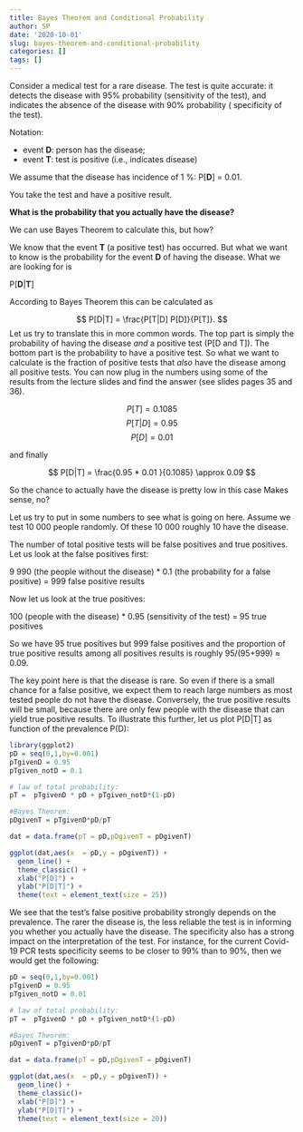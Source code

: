 ```yaml
---
title: Bayes Theorem and Conditional Probability
author: SP
date: '2020-10-01'
slug: bayes-theorem-and-conditional-probability
categories: []
tags: []
---
```



Consider a medical test for a rare disease.  The test is quite accurate: it detects the disease with 95% probability (sensitivity of the test), and indicates the absence of the disease with 90% probability ( specificity of the test).

Notation: 

* event **D**: person has the disease; 
* event **T**: test is positive (i.e., indicates disease)

We assume that the disease has incidence of 1 %: P[**D**] = 0.01.

You take the test and have a positive result. 

**What is the probability that you actually have the disease?** 

We can use Bayes Theorem to calculate this, but how? 

We know that the event **T** (a positive test) has occurred. But what we want to know is the probability for the event **D** of having the disease. What we are looking for is 

P[**D**|**T**]

According to Bayes Theorem this can be calculated as

$$
P[D|T] = \frac{P[T|D] P[D]}{P[T]}.
$$
Let us try to translate this in more common words. The top part is simply the probability of having the disease *and* a positive test (P[D and T]). The bottom part is the probability to have a positive test. So what we want to calculate is the fraction of positive tests that *also* have the disease among all positive tests. You can now plug in the numbers using some of the results from the lecture slides and find the answer (see slides pages 35 and 36). 

$$
P[T] =  0.1085
$$
$$
P[T|D] = 0.95
$$
$$
P[D] = 0.01
$$

and finally

$$
P[D|T] = \frac{0.95 * 0.01 }{0.1085} \approx 0.09
$$

So the chance to actually have the disease is pretty low in this case Makes sense, no? 

Let us try to put in some numbers to see what is going on here. Assume we test 10 000 people randomly. Of these 10 000 roughly 10 have the disease. 

The number of total positive tests will be false positives and true positives. Let us look at the false positives first:

9 990 (the people without the disease) * 0.1 (the probability for a false positive) = 999 false positive results

Now let us look at the true positives:

100 (people with the disease) * 0.95 (sensitivity of the test) =  95 true positives

So we have 95 true positives but 999 false positives and the proportion of true positive results among all positives results is roughly 95/(95+999) $\approx$ 0.09. 

The key point here is that the disease is rare. So even if there is a small chance for a false positive, we expect them to reach large numbers as most tested people do not have the disease. Conversely, the true positive results will be small, because there are only few people with the disease that can yield true positive results. To illustrate this further, let us plot P[D|T] as function of the prevalence P(D):

```r

library(ggplot2)
pD = seq(0,1,by=0.001)
pTgivenD = 0.95
pTgiven_notD = 0.1

# law of total probability:
pT =  pTgivenD * pD + pTgiven_notD*(1-pD)

#Bayes Theorem:
pDgivenT = pTgivenD*pD/pT

dat = data.frame(pT = pD,pDgivenT = pDgivenT)

ggplot(dat,aes(x  = pD,y = pDgivenT)) +
  geom_line() +
  theme_classic() +
  xlab("P[D]") + 
  ylab("P[D|T]") + 
  theme(text = element_text(size = 25))  


```

We see that the test's false positive probability strongly depends on the prevalence. The rarer the disease is, the less reliable the test is in informing you whether you actually have the disease. The specificity also has a strong impact on the interpretation of the test. For instance, for the current Covid-19 PCR tests specificity seems to be closer to 99% than to 90%, then we would get the following:


```r

pD = seq(0,1,by=0.001)
pTgivenD = 0.95
pTgiven_notD = 0.01

# law of total probability:
pT =  pTgivenD * pD + pTgiven_notD*(1-pD)

#Bayes Theorem:
pDgivenT = pTgivenD*pD/pT

dat = data.frame(pT = pD,pDgivenT = pDgivenT)

ggplot(dat,aes(x  = pD,y = pDgivenT)) +
  geom_line() +
  theme_classic()+
  xlab("P[D]") + 
  ylab("P[D|T]") + 
  theme(text = element_text(size = 20)) 


```




